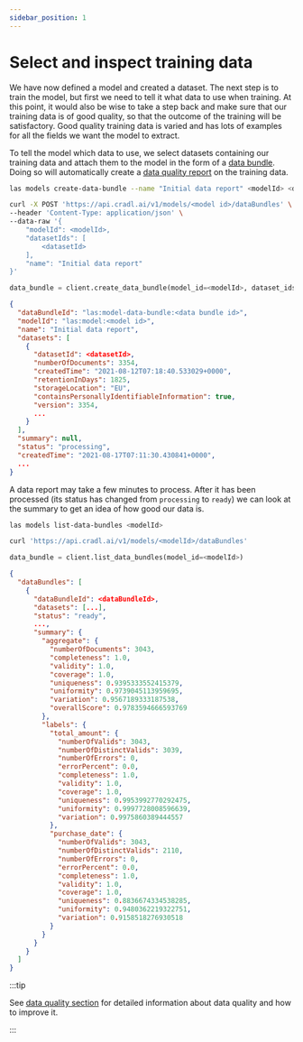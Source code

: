```yaml
---
sidebar_position: 1
---
```



# Select and inspect training data

We have now defined a model and created a dataset. The next step is to train the model, but first we need to tell it what data to use when training. At this point, it would also be wise to take a step back and make sure that our training data is of good quality, so that the outcome of the training will be satisfactory. Good quality training data is varied and has lots of examples for all the fields we want the model to extract.

To tell the model which data to use, we select datasets containing our training data and attach them to the model in the form of a [data bundle](../concepts/training-data.mdx). Doing so will automatically create a [data quality report](../concepts/training-data.mdx#data-report) on the training data.

<Tabs groupId="programming-language">
<TabItem value="cli" label="CLI" default>

```bash
las models create-data-bundle --name "Initial data report" <modelId> <datasetId>
```

</TabItem>
<TabItem value="curl" label="cURL">

```bash
curl -X POST 'https://api.cradl.ai/v1/models/<model id>/dataBundles' \
--header 'Content-Type: application/json' \
--data-raw '{
    "modelId": <modelId>,
    "datasetIds": [
        <datasetId>
    ],
    "name": "Initial data report"
}'
```

</TabItem>
<TabItem value="python" label="Python">

```python
data_bundle = client.create_data_bundle(model_id=<modelId>, dataset_ids=[<datasetId>], name='Initial data report')
```

</TabItem>
</Tabs>

```json
{
  "dataBundleId": "las:model-data-bundle:<data bundle id>",
  "modelId": "las:model:<model id>",
  "name": "Initial data report",
  "datasets": [
    {
      "datasetId": <datasetId>,
      "numberOfDocuments": 3354,
      "createdTime": "2021-08-12T07:18:40.533029+0000",
      "retentionInDays": 1825,
      "storageLocation": "EU",
      "containsPersonallyIdentifiableInformation": true,
      "version": 3354,
      ...
    }
  ],
  "summary": null,
  "status": "processing",
  "createdTime": "2021-08-17T07:11:30.430841+0000",
  ...
}
```

A data report may take a few minutes to process. After it has been processed \(its status has changed from `processing` to `ready`\) we can look at the summary to get an idea of how good our data is.

<Tabs groupId="programming-language">
<TabItem value="cli" label="CLI" default>

```bash
las models list-data-bundles <modelId>
```

</TabItem>
<TabItem value="curl" label="cURL">

```bash
curl 'https://api.cradl.ai/v1/models/<modelId>/dataBundles'
```

</TabItem>
<TabItem value="python" label="Python">

```python
data_bundle = client.list_data_bundles(model_id=<modelId>)
```

</TabItem>
</Tabs>

```json
{
  "dataBundles": [
    {
      "dataBundleId": <dataBundleId>,
      "datasets": [...],
      "status": "ready",
      ...,
      "summary": {
        "aggregate": {
          "numberOfDocuments": 3043,
          "completeness": 1.0,
          "validity": 1.0,
          "coverage": 1.0,
          "uniqueness": 0.9395333552415379,
          "uniformity": 0.9739045113959695,
          "variation": 0.9567189333187538,
          "overallScore": 0.9783594666593769
        },
        "labels": {
          "total_amount": {
            "numberOfValids": 3043,
            "numberOfDistinctValids": 3039,
            "numberOfErrors": 0,
            "errorPercent": 0.0,
            "completeness": 1.0,
            "validity": 1.0,
            "coverage": 1.0,
            "uniqueness": 0.9953992770292475,
            "uniformity": 0.9997728008596639,
            "variation": 0.9975860389444557
          },
          "purchase_date": {
            "numberOfValids": 3043,
            "numberOfDistinctValids": 2110,
            "numberOfErrors": 0,
            "errorPercent": 0.0,
            "completeness": 1.0,
            "validity": 1.0,
            "coverage": 1.0,
            "uniqueness": 0.8836674334538285,
            "uniformity": 0.9480362219322751,
            "variation": 0.9158518276930518
          }
        }
      }
    }
  ]
}
```

:::tip

See [data quality section](../concepts/training-data.mdx#data-quality) for detailed information about data quality and how to improve it.

:::
